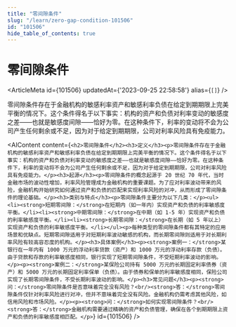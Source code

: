 ```yaml
---
title: "零间隙条件"
slug: "/learn/zero-gap-condition-101506"
id: "101506"
hide_table_of_contents: true
---
```



# 零间隙条件

<ArticleMeta id={101506} updatedAt={'2023-09-25 22:58:58'} alias={`[]`} />
<div className='border-solid border-b border-t-0 my-4 border-[var(--ifm-color-gray-300)]' />

零间隙条件存在于金融机构的敏感利率资产和敏感利率负债在给定到期期限上完美平衡的情况下。这个条件得名于以下事实：机构的资产和负债对利率变动的敏感度之差——也就是敏感度间隙——恰好为零。在这种条件下，利率的变动将不会为公司产生任何剩余或不足，因为对于给定到期期限，公司对利率风险具有免疫能力。

<AIContent content={`<h2>零间隙条件</h2><h3>定义</h3><p>零间隙条件存在于金融机构的敏感利率资产和敏感利率负债在给定到期期限上完美平衡的情况下。这个条件得名于以下事实：机构的资产和负债对利率变动的敏感度之差——也就是敏感度间隙——恰好为零。在这种条件下，利率的变动将不会为公司产生任何剩余或不足，因为对于给定到期期限，公司对利率风险具有免疫能力。</p><h3>起源</h3><p>零间隙条件的概念起源于 20 世纪 70 年代，当时金融市场的波动性增加，利率风险管理成为金融机构的重要课题。为了应对利率波动带来的风险，金融机构开始研究如何通过资产和负债的匹配来实现利率风险的对冲，从而形成了零间隙条件的理论基础。</p><h3>类别与特点</h3><p>零间隙条件主要分为以下几类：</p><ul><li><strong>短期零间隙：</strong>在短期内（如一年内）实现资产和负债的利率敏感度平衡。</li><li><strong>中期零间隙：</strong>在中期（如 1-5 年）实现资产和负债的利率敏感度平衡。</li><li><strong>长期零间隙：</strong>在长期（如 5 年以上）实现资产和负债的利率敏感度平衡。</li></ul><p>每种类型的零间隙条件都有其特定的应用场景和优缺点。短期零间隙适用于对短期利率波动敏感的机构，而长期零间隙则适用于对长期利率风险有较高容忍度的机构。</p><h3>具体案例</h3><p><strong>案例一：</strong>某银行在一年内有 1000 万元的浮动利率贷款（资产）和 1000 万元的浮动利率存款（负债）。由于贷款和存款的利率敏感度相同，银行实现了短期零间隙条件，不受短期利率波动的影响。</p><p><strong>案例二：</strong>某保险公司持有 5000 万元的长期固定利率债券（资产）和 5000 万元的长期固定利率保单（负债）。由于债券和保单的利率敏感度相同，保险公司实现了长期零间隙条件，不受长期利率波动的影响。</p><h3>常见问题</h3><p><strong>问：</strong>零间隙条件是否意味着完全没有风险？<br/><strong>答：</strong>零间隙条件仅针对利率风险进行对冲，但并不意味着完全没有风险。金融机构仍需考虑其他风险，如信用风险和市场风险。</p><p><strong>问：</strong>如何实现零间隙条件？<br/><strong>答：</strong>金融机构需要通过精确的资产和负债管理，确保在各个到期期限上资产和负债的利率敏感度相匹配。</p>`} id={101506} />
